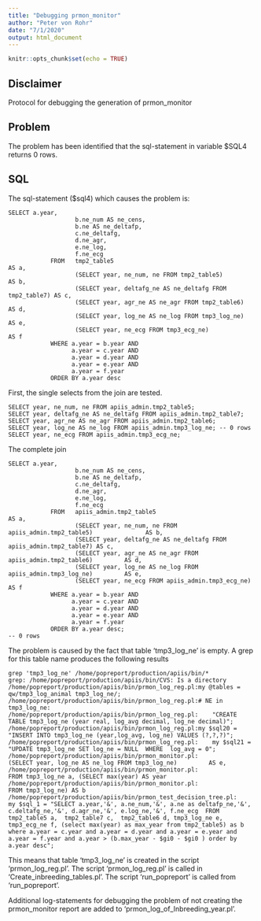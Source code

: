 ```yaml
---
title: "Debugging prmon_monitor"
author: "Peter von Rohr"
date: "7/1/2020"
output: html_document
---
```


```r
knitr::opts_chunk$set(echo = TRUE)
```

## Disclaimer
Protocol for debugging the generation of prmon_monitor


## Problem
The problem has been identified that the sql-statement in variable $SQL4 returns 0 rows.


## SQL
The sql-statement ($sql4) which causes the problem is:


```
SELECT a.year,
                   b.ne_num AS ne_cens,
                   b.ne AS ne_deltafp,
                   c.ne_deltafg,
                   d.ne_agr,
                   e.ne_log,
                   f.ne_ecg
            FROM   tmp2_table5                                              AS a,
                   (SELECT year, ne_num, ne FROM tmp2_table5)               AS b,
                   (SELECT year, deltafg_ne AS ne_deltafg FROM tmp2_table7) AS c,
                   (SELECT year, agr_ne AS ne_agr FROM tmp2_table6)         AS d,
                   (SELECT year, log_ne AS ne_log FROM tmp3_log_ne)         AS e,
                   (SELECT year, ne_ecg FROM tmp3_ecg_ne)                   AS f
            WHERE a.year = b.year AND
                  a.year = c.year AND
                  a.year = d.year AND
                  a.year = e.year AND
                  a.year = f.year
            ORDER BY a.year desc
```

First, the single selects from the join are tested.

```
SELECT year, ne_num, ne FROM apiis_admin.tmp2_table5;
SELECT year, deltafg_ne AS ne_deltafg FROM apiis_admin.tmp2_table7;
SELECT year, agr_ne AS ne_agr FROM apiis_admin.tmp2_table6;
SELECT year, log_ne AS ne_log FROM apiis_admin.tmp3_log_ne; -- 0 rows
SELECT year, ne_ecg FROM apiis_admin.tmp3_ecg_ne;
```

The complete join 

```
SELECT a.year,
                   b.ne_num AS ne_cens,
                   b.ne AS ne_deltafp,
                   c.ne_deltafg,
                   d.ne_agr,
                   e.ne_log,
                   f.ne_ecg
            FROM   apiis_admin.tmp2_table5                                              AS a,
                   (SELECT year, ne_num, ne FROM apiis_admin.tmp2_table5)               AS b,
                   (SELECT year, deltafg_ne AS ne_deltafg FROM apiis_admin.tmp2_table7) AS c,
                   (SELECT year, agr_ne AS ne_agr FROM apiis_admin.tmp2_table6)         AS d,
                   (SELECT year, log_ne AS ne_log FROM apiis_admin.tmp3_log_ne)         AS e,
                   (SELECT year, ne_ecg FROM apiis_admin.tmp3_ecg_ne)                   AS f
            WHERE a.year = b.year AND
                  a.year = c.year AND
                  a.year = d.year AND
                  a.year = e.year AND
                  a.year = f.year
            ORDER BY a.year desc;
-- 0 rows
```

The problem is caused by the fact that table 'tmp3_log_ne' is empty. A grep for this table name produces the following results

```
grep 'tmp3_log_ne' /home/popreport/production/apiis/bin/*
grep: /home/popreport/production/apiis/bin/CVS: Is a directory
/home/popreport/production/apiis/bin/prmon_log_reg.pl:my @tables = qw/tmp3_log_animal tmp3_log_ne/;
/home/popreport/production/apiis/bin/prmon_log_reg.pl:# NE in tmp3_log_ne:
/home/popreport/production/apiis/bin/prmon_log_reg.pl:    "CREATE TABLE tmp3_log_ne (year real, log_avg decimal, log_ne decimal)";
/home/popreport/production/apiis/bin/prmon_log_reg.pl:my $sql20 = "INSERT INTO tmp3_log_ne (year,log_avg, log_ne) VALUES (?,?,?)";
/home/popreport/production/apiis/bin/prmon_log_reg.pl:    my $sql21 = "UPDATE tmp3_log_ne SET log_ne = NULL  WHERE  log_avg = 0";
/home/popreport/production/apiis/bin/prmon_monitor.pl:                   (SELECT year, log_ne AS ne_log FROM tmp3_log_ne)         AS e,
/home/popreport/production/apiis/bin/prmon_monitor.pl:                 FROM tmp3_log_ne a, (SELECT max(year) AS year
/home/popreport/production/apiis/bin/prmon_monitor.pl:                                      FROM tmp3_log_ne) AS b
/home/popreport/production/apiis/bin/prmon_test_decision_tree.pl:    my $sql_1 = "SELECT a.year,'&', a.ne_num,'&', a.ne as deltafp_ne,'&', c.deltafg_ne,'&', d.agr_ne,'&', e.log_ne,'&', f.ne_ecg  FROM tmp2_table5 a,  tmp2_table7 c,  tmp2_table6 d, tmp3_log_ne e, tmp3_ecg_ne f, (select max(year) as max_year from tmp2_table5) as b where a.year = c.year and a.year = d.year and a.year = e.year and a.year = f.year and a.year > (b.max_year - $gi0 - $gi0 ) order by a.year desc";

```

This means that table 'tmp3_log_ne' is created in the script 'prmon_log_reg.pl'. The script 'prmon_log_reg.pl' is called in 'Create_inbreeding_tables.pl'. The script 'run_popreport' is called from 'run_popreport'. 


Additional log-statements for debugging the problem of not creating the prmon_monitor report are added to 'prmon_log_of_Inbreeding_year.pl'. 


